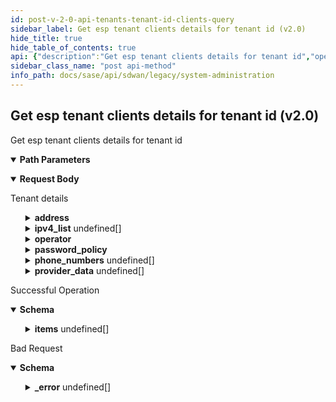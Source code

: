 ```yaml
---
id: post-v-2-0-api-tenants-tenant-id-clients-query
sidebar_label: Get esp tenant clients details for tenant id (v2.0)
hide_title: true
hide_table_of_contents: true
api: {"description":"Get esp tenant clients details for tenant id","operationId":"post-v2.0-api-tenants-tenant_id-clients-query","parameters":[{"description":"Tenant Id","in":"path","name":"tenant_id","required":true,"schema":{"description":"Tenant Id","type":"string"}}],"requestBody":{"content":{"application/json":{"schema":{"properties":{"address":{"properties":{"city":{"description":"City: Length(max = 100, , min = 0) ","type":"string"},"country":{"description":"Country: Length(max = 100, , min = 0) ","type":"string"},"post_code":{"description":"Post Code: Length(max = 100, , min = 0) ","type":"string"},"state":{"description":"State: Length(max = 100, , min = 0) ","type":"string"},"street":{"description":"Street: Length(max = 100, , min = 0) ","type":"string"},"street2":{"description":"Street2: Length(max = 100, , min = 0) ","type":"string"}},"description":"Address: Valid "},"canonical_name":{"description":"Canonical Name: Pattern(error = TENANT_INVALID_CANONICAL_NAME: Please provide a valid canonical name with a length less than 128 characters, e.g., mydomain.com, regexp = [0-9a-zA-Z\\\\.\\\\-_]{1,128}) ","type":"string"},"clients":{"description":"Clients: Valid ","items":{"description":"Clients","type":"string"},"type":"array"},"description":{"description":"Description: Length(max = 1024, error = TENANT_INVALID_DESCRIPTION: Please provide a description with a length less than 1024 characters, min = 0) ","type":"string"},"disabled":{"description":"Disabled","type":"string"},"disabled_reason":{"description":"Disabled Reason: Size(max = 5000, DISABLED_REASON_INVALID_0001, min = 0) ","type":"string"},"id":{"description":"Id","type":"string"},"inactive":{"description":"Inactive","type":"string"},"inactive_reason":{"description":"Inactive Reason: Size(max = 5000, INACTIVE_REASON_INVALID_0001, min = 0) ","type":"string"},"ipv4_list":{"description":"Ipv4 List: Valid ","items":{"properties":{"ipv4":{"description":"Ipv4: IPv4(INVALID_IPV4_0001, regexp = [/0-9.]*) ","type":"string"}}},"type":"array"},"is_esp":{"description":"Is Esp","type":"boolean"},"is_support":{"description":"Is Support","type":"boolean"},"name":{"description":"Name: Length(max = 512, error = TENANT_INVALID_NAME: Please provide a valid name with a length less than 512 characters, min = 0) ","type":"string"},"operator":{"description":"Operator","properties":{"addresses":{"description":"Addresses: Size(max = 20, error = OPERATOR_INVALID_ADDRESS_LIST_SIZE: Provide a valid address list. A maximum of twenty addresses can be specified, min = 0) Valid ","items":{"properties":{"city":{"description":"City: Length(max = 100, , min = 0) ","type":"string"},"country":{"description":"Country: Length(max = 100, , min = 0) ","type":"string"},"post_code":{"description":"Post Code: Length(max = 100, , min = 0) ","type":"string"},"state":{"description":"State: Length(max = 100, , min = 0) ","type":"string"},"street":{"description":"Street: Length(max = 100, , min = 0) ","type":"string"},"street2":{"description":"Street2: Length(max = 100, , min = 0) ","type":"string"}}},"type":"array"},"custom_roles":{"description":"Custom Roles: Size(max = 100, error = OPERATOR_INVALID_CUSTOM_ROLES_LIST_SIZE: Custom roles set is limited to {} length, min = 0) ","items":{"properties":{"custom_permissions":{"description":"Custom Permissions","items":{"properties":{"allowed_after_ms":{"description":"Allowed After Ms","format":"int64","type":"integer"},"allowed_before_ms":{"description":"Allowed Before Ms","format":"int64","type":"integer"},"disabled":{"description":"Disabled","type":"boolean"},"disabled_reason":{"description":"Disabled Reason: Size(max = 5000, DISABLED_REASON_INVALID_0001, min = 0) ","type":"string"},"disallow_permission":{"description":"Disallow Permission","type":"boolean"},"id":{"type":"string"},"inactive":{"description":"Inactive","type":"boolean"},"inactive_reason":{"description":"Inactive Reason: Size(max = 5000, INACTIVE_REASON_INVALID_0001, min = 0) ","type":"string"},"region":{"description":"Region","type":"string"},"tenant_id":{"description":"Tenant Id: NotNull Digits(fraction = 0, integer = 20, TENANT_ID_INVALID_0001) ","type":"string"},"value":{"description":"Value: Pattern(error = INVALID_PERMISSION_VALUE: Permission value contains invalid characters. Check data {}, regexp = ^[/0-9a-zA-+_\\\\[\\\\]-]{1,500}$) NotEmpty ","type":"string"}},"required":["value","tenant_id"]},"type":"array"},"disabled":{"description":"Disabled","type":"boolean"},"disallow_permissions":{"description":"Disallow Permissions","items":{"properties":{"value":{"description":"Value: Size(max = 500, PERMISSION_INVALID_0001, min = 0) ","type":"string"}}},"type":"array"},"id":{"description":"Id","type":"string"},"inactive":{"description":"Inactive","type":"boolean"},"name":{"description":"Name: Pattern(AUTH_ROLE_INVALID, regexp = (guest|system|element|support_iam_admin|support_admin|support_viewonly|support_mfg|support_super|support_root|devops|secops|tenant_iam_admin|tenant_network_admin|tenant_security_admin|tenant_viewonly|tenant_super|tenant_root|esp_iam_admin|esp_machine_admin|esp_admin|esp_user|esp_super|esp_root)) NotBlank ","type":"string"},"permissions":{"description":"Permissions","items":{"properties":{"value":{"description":"Value: Size(max = 500, PERMISSION_INVALID_0001, min = 0) ","type":"string"}}},"type":"array"},"roles":{"description":"Roles","items":{"properties":{"name":{"description":"Name: Pattern(AUTH_ROLE_INVALID, regexp = (guest|system|element|support_iam_admin|support_admin|support_viewonly|support_mfg|support_super|support_root|devops|secops|tenant_iam_admin|tenant_network_admin|tenant_security_admin|tenant_viewonly|tenant_super|tenant_root|esp_iam_admin|esp_machine_admin|esp_admin|esp_user|esp_super|esp_root)) NotBlank ","type":"string"}},"required":["name"]},"type":"array"}},"required":["name"]},"type":"array"},"disable_idp_login":{"description":"Disable Idp Login","type":"boolean"},"disabled":{"description":"Disabled","type":"boolean"},"disabled_reason":{"description":"Disabled Reason: Size(max = 5000, DISABLED_REASON_INVALID_0001, min = 0) ","type":"string"},"email":{"description":"Email: Email(error = OPERATOR_EMAIL_INVALID: Invalid email {validatedValue}. Please use a valid email address, regexp = .*) Size(max = 1000, error = OPERATOR_EMAIL_INVALID: Invalid email {validatedValue}. Please use a valid email address, min = 1) NotEmpty ","type":"string"},"email_validated":{"description":"Email Validated","type":"boolean"},"enable_session_ip_lock":{"description":"Enable Session Ip Lock","type":"boolean"},"first_name":{"description":"First Name: Size(max = 100, error = OPERATOR_FNAME_INVALID: Invalid first name {validatedValue}. Please use a first name which is 100 characters or less in length, min = 0) NotEmpty ","type":"string"},"from_esp":{"description":"From Esp","type":"boolean"},"from_esp_name":{"description":"From Esp Name: Length(max = 512, error = TENANT_INVALID_NAME: Please provide a valid name with a length less than 512 characters, min = 0) ","type":"string"},"from_esp_tenant_id":{"description":"From Esp Tenant Id: Pattern(error = TENANT_INVALID_ID: Provide a valid tenant id, regexp = ^[a-z0-9]{1,50}$) ","type":"string"},"id":{"type":"string"},"inactive":{"description":"Inactive","type":"boolean"},"inactive_reason":{"description":"Inactive Reason: Size(max = 5000, INACTIVE_REASON_INVALID_0001, min = 0) ","type":"string"},"ipv4_list":{"description":"Ipv4 List: Size(max = 100, error = OPERATOR_IPV4_INVALID: Invalid ipv4 list, min = 0) Valid ","items":{"properties":{"ipv4":{"description":"Ipv4: IPv4(INVALID_IPV4_0001, regexp = [/0-9.]*) ","type":"string"}}},"type":"array"},"is_locked":{"description":"Is Locked","type":"boolean"},"is_system_owned":{"description":"Is System Owned","type":"boolean"},"last_login":{"format":"date","type":"string"},"last_name":{"description":"Last Name: Size(max = 100, error = OPERATOR_LNAME_INVALID: Invalid last name {validatedValue}. Please use a last name which is 100 characters or less in length, min = 0) ","type":"string"},"linked_accounts":{"description":"Linked Accounts: Size(max = 20, error = OPERATOR_INVALID_LINKED_ACCOUNTS_SIZE: Invalid linked account information. Maximum of 20 and at least 1 linked account(s) should be specified, min = 1) NotEmpty ","items":{"properties":{"disabled":{"description":"Disabled","type":"boolean"},"disabled_reason":{"description":"Disabled Reason","type":"string"},"failed_login_attempts":{"description":"Failed Login Attempts","format":"int32","type":"integer"},"id":{"description":"Id","type":"string"},"inactive":{"description":"Inactive","type":"boolean"},"inactive_reason":{"description":"Inactive Reason","type":"string"},"provider_key":{"description":"Provider Key: Pattern(error = LINKED_ACCOUNT_PROVIDER_KEY: Linked account provider key is invalid, regexp = (password)) ","type":"string"},"provider_value":{"description":"Provider Value","type":"string"},"provider_value_updated_on":{"description":"Provider Value Updated On","format":"int64","type":"integer"},"region":{"description":"Region","type":"string"},"tenant_id":{"description":"Tenant Id","type":"string"}}},"type":"array"},"name":{"description":"Name: JsonIgnore(value = true) ","type":"string"},"phone_numbers":{"description":"Phone Numbers: Size(max = 20, error = OPERATOR_INVALID_PHONE_LIST_SIZE: Invalid phone list size. Maximum of twenty phones can be specified, min = 0) Valid ","items":{"properties":{"country_code":{"description":"Country Code","format":"int32","type":"integer"},"local_extension":{"description":"Local Extension","format":"int32","type":"integer"},"number":{"description":"Number","format":"int64","type":"integer"},"types":{"description":"Types","items":{"properties":{"value":{"description":"Value","type":"string"}}},"type":"array"}}},"type":"array"},"region":{"description":"Region","type":"string"},"roles":{"description":"Roles: Valid Size(max = 7, error = OPERATOR_INVALID_ROLE_LIST_SIZE: Role list size is invalid. Maximum of seven and at least one role must be specified, min = 0) ","items":{"properties":{"name":{"description":"Name: Pattern(AUTH_ROLE_INVALID, regexp = (guest|system|element|support_iam_admin|support_admin|support_viewonly|support_mfg|support_super|support_root|devops|secops|tenant_iam_admin|tenant_network_admin|tenant_security_admin|tenant_viewonly|tenant_super|tenant_root|esp_iam_admin|esp_machine_admin|esp_admin|esp_user|esp_super|esp_root)) NotBlank ","type":"string"}},"required":["name"]},"type":"array"},"secondary_emails":{"description":"Secondary Emails: Size(max = 20, error = OPERATOR_EMAIL_LIST_INVALID: Invalid email list size {validatedValue}. Please use a valid email list, min = 0) Valid ","items":{"properties":{"email":{"description":"Email: Email(EMAIL_INVALID_0001, regexp = .*) Size(max = 1000, EMAIL_INVALID_0002, min = 1) ","type":"string"}}},"type":"array"},"settings":{"description":"Settings: Size(max = 100000, error = OPERATOR_INVALID_SETTINGS_SIZE: Invalid data size for settings. Maximum of 100KB data size is allowed, min = 0) ","type":"string"},"tenant_id":{"description":"Tenant Id: NotNull Digits(fraction = 0, integer = 20, TENANT_ID_INVALID_0001) ","type":"string"}},"required":["linked_accounts","first_name","email","tenant_id"]},"password_policy":{"description":"Password Policy: Valid ","properties":{"enable_failed_login_attempts":{"description":"Enable Failed Login Attempts","type":"boolean"},"enable_failed_login_time_delay":{"description":"Enable Failed Login Time Delay","type":"boolean"},"enable_maximum_password_length":{"description":"Enable Maximum Password Length","type":"boolean"},"enable_minimum_password_length":{"description":"Enable Minimum Password Length","type":"boolean"},"enable_password_aging":{"description":"Enable Password Aging","type":"boolean"},"enable_password_identity_difference":{"description":"Enable Password Identity Difference","type":"boolean"},"enable_password_no_reuse_count":{"description":"Enable Password No Reuse Count","type":"boolean"},"enable_session_ip_lock":{"description":"Enable Session Ip Lock","type":"boolean"},"enable_two_lower_case_letters":{"description":"Enable Two Lower Case Letters","type":"boolean"},"enable_two_numbers":{"description":"Enable Two Numbers","type":"boolean"},"enable_two_special_characters":{"description":"Enable Two Special Characters","type":"boolean"},"enable_two_upper_case_letters":{"description":"Enable Two Upper Case Letters","type":"boolean"},"failed_login_attempts":{"type":"integer"},"maximum_password_length":{"type":"integer"},"minimum_password_length":{"type":"integer"},"password_aging_days":{"type":"integer"},"password_aging_notification":{"type":"integer"},"password_no_reuse_count":{"type":"integer"},"special_characters":{"description":"Special Characters: JsonIgnore(value = true) ","type":"string"},"special_characters_regex":{"description":"Special Characters Regex: JsonIgnore(value = true) ","type":"string"}}},"phone_numbers":{"description":"Phone Numbers: Valid ","items":{"properties":{"country_code":{"description":"Country Code","format":"int32","type":"integer"},"local_extension":{"description":"Local Extension","format":"int32","type":"integer"},"number":{"description":"Number","format":"int64","type":"integer"},"types":{"description":"Types","items":{"properties":{"value":{"description":"Value","type":"string"}}},"type":"array"}}},"type":"array"},"provider_data":{"description":"Provider Data: Valid ","items":{"properties":{"certificate":{"description":"Certificate","properties":{"certificate":{"description":"Certificate","type":"string"},"certificate_expiry_utc":{"description":"Certificate Expiry Utc","format":"int64","type":"integer"},"certificate_type":{"description":"Certificate Type","type":"string"},"disabled":{"description":"Disabled","type":"boolean"},"disabled_reason":{"description":"Disabled Reason: Size(max = 5000, DISABLED_REASON_INVALID_0001, min = 0) ","type":"string"},"id":{"type":"string"},"inactive":{"description":"Inactive","type":"boolean"},"inactive_reason":{"description":"Inactive Reason: Size(max = 5000, INACTIVE_REASON_INVALID_0001, min = 0) ","type":"string"},"issued_by":{"description":"Issued By","properties":{"common_name":{"description":"Common Name: Length(max = 100, , min = 0) ","type":"string"},"country":{"description":"Country: Length(max = 100, , min = 0) ","type":"string"},"location":{"description":"Location: Length(max = 100, , min = 0) ","type":"string"},"organization":{"description":"Organization: Length(max = 100, , min = 0) ","type":"string"},"organization_unit":{"description":"Organization Unit: Length(max = 100, , min = 0) ","type":"string"},"state":{"description":"State: Length(max = 100, , min = 0) ","type":"string"}}},"issued_to":{"description":"Issued To","properties":{"common_name":{"description":"Common Name: Length(max = 100, , min = 0) ","type":"string"},"country":{"description":"Country: Length(max = 100, , min = 0) ","type":"string"},"location":{"description":"Location: Length(max = 100, , min = 0) ","type":"string"},"organization":{"description":"Organization: Length(max = 100, , min = 0) ","type":"string"},"organization_unit":{"description":"Organization Unit: Length(max = 100, , min = 0) ","type":"string"},"state":{"description":"State: Length(max = 100, , min = 0) ","type":"string"}}},"parent_id":{"description":"Parent Id","properties":"circular()","required":["tenant_id"]},"region":{"description":"Region","type":"string"},"serial_number":{"description":"Serial Number","type":"string"},"tenant_id":{"description":"Tenant Id: NotNull Digits(fraction = 0, integer = 20, TENANT_ID_INVALID_0001) ","type":"string"},"version":{"description":"Version","type":"string"}},"required":["tenant_id"]},"password_hash":{"description":"Password Hash","type":"string"},"provider":{"description":"Provider","properties":{"canonical_name":{"description":"Canonical Name","type":"string"},"description":{"description":"Description","type":"string"},"disabled":{"description":"Disabled","type":"boolean"},"disabled_reason":{"description":"Disabled Reason: Size(max = 5000, DISABLED_REASON_INVALID_0001, min = 0) ","type":"string"},"id":{"type":"string"},"inactive":{"description":"Inactive","type":"boolean"},"inactive_reason":{"description":"Inactive Reason: Size(max = 5000, INACTIVE_REASON_INVALID_0001, min = 0) ","type":"string"},"map_external_group":{"type":"object"},"name":{"description":"Name","type":"string"},"protocol":{"description":"Protocol","properties":{}},"region":{"description":"Region","type":"string"},"template":{"description":"Template","type":"string"},"tenant_id":{"description":"Tenant Id: NotNull Digits(fraction = 0, integer = 20, TENANT_ID_INVALID_0001) ","type":"string"}},"required":["tenant_id"]},"salt":{"description":"Salt","type":"string"},"security":{"description":"Security","type":"string"}}},"type":"array"},"region":{"description":"Region","type":"string"},"tenant_id":{"description":"Tenant Id: NotNull Digits(fraction = 0, integer = 20, TENANT_ID_INVALID_0001) ","type":"string"}},"required":["tenant_id"]}}},"description":"Tenant details"},"responses":{"200":{"content":{"application/json":{"schema":{"allOf":[{"properties":{"count":{"format":"int32","type":"integer"},"deleted_count":{"format":"int64","type":"integer"},"deleted_ids":{"items":{"type":"string"},"type":"array"},"id":{"type":"string"},"next_query":{"type":"object"},"tenant_id":{"type":"string"},"total_count":{"format":"int64","type":"integer"}},"type":"object"},{"properties":{"items":{"items":{"properties":{"canonical_name":{"description":"Canonical Name","type":"string"},"clients":{"description":"Clients","items":{"description":"Clients","type":"string"},"type":"array"},"id":{"description":"Id","type":"string"},"is_esp":{"description":"Is Esp","type":"boolean"},"name":{"description":"Name","type":"string"},"tenant_id":{"description":"Tenant Id: NotNull Digits(fraction = 0, integer = 20, TENANT_ID_INVALID_0001) ","type":"string"}},"required":["tenant_id"]},"type":"array"}},"type":"object"}]}}},"description":"Successful Operation"},"400":{"content":{"application/json":{"example":{"value":{"_error":[{"code":"BAD_REQUEST"}]}},"schema":{"properties":{"_error":{"items":{"properties":{"code":{"type":"string"},"message":{"type":"string"}}},"type":"array"}}}}},"description":"Bad Request"}},"tags":["System Administration"],"method":"post","path":"/v2.0/api/tenants/{tenant_id}/clients/query","jsonRequestBodyExample":{"address":{"city":"string","country":"string","post_code":"string","state":"string","street":"string","street2":"string"},"canonical_name":"string","clients":["string"],"description":"string","disabled":"string","disabled_reason":"string","id":"string","inactive":"string","inactive_reason":"string","ipv4_list":[{"ipv4":"string"}],"is_esp":true,"is_support":true,"name":"string","operator":{"addresses":[{"city":"string","country":"string","post_code":"string","state":"string","street":"string","street2":"string"}],"custom_roles":[{"custom_permissions":[{"allowed_after_ms":0,"allowed_before_ms":0,"disabled":true,"disabled_reason":"string","disallow_permission":true,"id":"string","inactive":true,"inactive_reason":"string","region":"string","tenant_id":"string","value":"string"}],"disabled":true,"disallow_permissions":[{"value":"string"}],"id":"string","inactive":true,"name":"string","permissions":[{"value":"string"}],"roles":[{"name":"string"}]}],"disable_idp_login":true,"disabled":true,"disabled_reason":"string","email":"string","email_validated":true,"enable_session_ip_lock":true,"first_name":"string","from_esp":true,"from_esp_name":"string","from_esp_tenant_id":"string","id":"string","inactive":true,"inactive_reason":"string","ipv4_list":[{"ipv4":"string"}],"is_locked":true,"is_system_owned":true,"last_login":"2022-08-15","last_name":"string","linked_accounts":[{"disabled":true,"disabled_reason":"string","failed_login_attempts":0,"id":"string","inactive":true,"inactive_reason":"string","provider_key":"string","provider_value":"string","provider_value_updated_on":0,"region":"string","tenant_id":"string"}],"name":"string","phone_numbers":[{"country_code":0,"local_extension":0,"number":0,"types":[{"value":"string"}]}],"region":"string","roles":[{"name":"string"}],"secondary_emails":[{"email":"string"}],"settings":"string","tenant_id":"string"},"password_policy":{"enable_failed_login_attempts":true,"enable_failed_login_time_delay":true,"enable_maximum_password_length":true,"enable_minimum_password_length":true,"enable_password_aging":true,"enable_password_identity_difference":true,"enable_password_no_reuse_count":true,"enable_session_ip_lock":true,"enable_two_lower_case_letters":true,"enable_two_numbers":true,"enable_two_special_characters":true,"enable_two_upper_case_letters":true,"failed_login_attempts":0,"maximum_password_length":0,"minimum_password_length":0,"password_aging_days":0,"password_aging_notification":0,"password_no_reuse_count":0,"special_characters":"string","special_characters_regex":"string"},"phone_numbers":[{"country_code":0,"local_extension":0,"number":0,"types":[{"value":"string"}]}],"provider_data":[{"certificate":{"certificate":"string","certificate_expiry_utc":0,"certificate_type":"string","disabled":true,"disabled_reason":"string","id":"string","inactive":true,"inactive_reason":"string","issued_by":{"common_name":"string","country":"string","location":"string","organization":"string","organization_unit":"string","state":"string"},"issued_to":{"common_name":"string","country":"string","location":"string","organization":"string","organization_unit":"string","state":"string"},"parent_id":{},"region":"string","serial_number":"string","tenant_id":"string","version":"string"},"password_hash":"string","provider":{"canonical_name":"string","description":"string","disabled":true,"disabled_reason":"string","id":"string","inactive":true,"inactive_reason":"string","map_external_group":{},"name":"string","protocol":{},"region":"string","template":"string","tenant_id":"string"},"salt":"string","security":"string"}],"region":"string","tenant_id":"string"},"info":{"contact":{},"description":"List of APIs used to manage the operators, IDPs, users, base roles, base permissions,  password change, sign up, and client roles, base roles.","title":"System Administration","version":"Latest"},"postman":{"name":"Get esp tenant clients details for tenant id (v2.0)","description":{"content":"Get esp tenant clients details for tenant id","type":"text/plain"},"url":{"path":["v2.0","api","tenants",":tenant_id","clients","query"],"host":["{{baseUrl}}"],"query":[],"variable":[{"disabled":false,"description":{"content":"(Required) Tenant Id","type":"text/plain"},"type":"any","value":"","key":"tenant_id"}]},"header":[{"key":"Content-Type","value":"application/json"},{"key":"Accept","value":"application/json"}],"method":"POST","body":{"mode":"raw","raw":"\"\"","options":{"raw":{"language":"json"}}}}}
sidebar_class_name: "post api-method"
info_path: docs/sase/api/sdwan/legacy/system-administration
---
```



## Get esp tenant clients details for tenant id (v2.0)



Get esp tenant clients details for tenant id

<details style={{"marginBottom":"1rem"}} data-collapsed={false} open={true}><summary style={{}}><strong>Path Parameters</strong></summary><div><ul><ParamsItem className={"paramsItem"} param={{"description":"Tenant Id","in":"path","name":"tenant_id","required":true,"schema":{"description":"Tenant Id","type":"string"}}}></ParamsItem></ul></div></details><MimeTabs><TabItem label={"application/json"} value={"application/json-schema"}><details style={{}} data-collapsed={false} open={true}><summary style={{"textAlign":"left"}}><strong>Request Body</strong></summary><div style={{"textAlign":"left","marginLeft":"1rem"}}><div style={{"marginTop":"1rem","marginBottom":"1rem"}}>

Tenant details

</div></div><ul style={{"marginLeft":"1rem"}}><SchemaItem collapsible={true} className={"schemaItem"}><details style={{}}><summary style={{}}><strong>address</strong><span style={{"opacity":"0.6"}}> </span></summary><div style={{"marginLeft":"1rem"}}><div style={{"marginTop":".5rem","marginBottom":".5rem"}}>

Address: Valid 

</div><SchemaItem collapsible={false} name={"city"} required={false} schemaDescription={"City: Length(max = 100, , min = 0) "} schemaName={"string"} qualifierMessage={undefined} defaultValue={undefined}></SchemaItem><SchemaItem collapsible={false} name={"country"} required={false} schemaDescription={"Country: Length(max = 100, , min = 0) "} schemaName={"string"} qualifierMessage={undefined} defaultValue={undefined}></SchemaItem><SchemaItem collapsible={false} name={"post_code"} required={false} schemaDescription={"Post Code: Length(max = 100, , min = 0) "} schemaName={"string"} qualifierMessage={undefined} defaultValue={undefined}></SchemaItem><SchemaItem collapsible={false} name={"state"} required={false} schemaDescription={"State: Length(max = 100, , min = 0) "} schemaName={"string"} qualifierMessage={undefined} defaultValue={undefined}></SchemaItem><SchemaItem collapsible={false} name={"street"} required={false} schemaDescription={"Street: Length(max = 100, , min = 0) "} schemaName={"string"} qualifierMessage={undefined} defaultValue={undefined}></SchemaItem><SchemaItem collapsible={false} name={"street2"} required={false} schemaDescription={"Street2: Length(max = 100, , min = 0) "} schemaName={"string"} qualifierMessage={undefined} defaultValue={undefined}></SchemaItem></div></details></SchemaItem><SchemaItem collapsible={false} name={"canonical_name"} required={false} schemaDescription={"Canonical Name: Pattern(error = TENANT_INVALID_CANONICAL_NAME: Please provide a valid canonical name with a length less than 128 characters, e.g., mydomain.com, regexp = [0-9a-zA-Z\\\\.\\\\-_]{1,128}) "} schemaName={"string"} qualifierMessage={undefined} defaultValue={undefined}></SchemaItem><SchemaItem collapsible={false} name={"clients"} required={false} schemaDescription={"Clients: Valid "} schemaName={"string[]"} qualifierMessage={undefined} defaultValue={undefined}></SchemaItem><SchemaItem collapsible={false} name={"description"} required={false} schemaDescription={"Description: Length(max = 1024, error = TENANT_INVALID_DESCRIPTION: Please provide a description with a length less than 1024 characters, min = 0) "} schemaName={"string"} qualifierMessage={undefined} defaultValue={undefined}></SchemaItem><SchemaItem collapsible={false} name={"disabled"} required={false} schemaDescription={"Disabled"} schemaName={"string"} qualifierMessage={undefined} defaultValue={undefined}></SchemaItem><SchemaItem collapsible={false} name={"disabled_reason"} required={false} schemaDescription={"Disabled Reason: Size(max = 5000, DISABLED_REASON_INVALID_0001, min = 0) "} schemaName={"string"} qualifierMessage={undefined} defaultValue={undefined}></SchemaItem><SchemaItem collapsible={false} name={"id"} required={false} schemaDescription={"Id"} schemaName={"string"} qualifierMessage={undefined} defaultValue={undefined}></SchemaItem><SchemaItem collapsible={false} name={"inactive"} required={false} schemaDescription={"Inactive"} schemaName={"string"} qualifierMessage={undefined} defaultValue={undefined}></SchemaItem><SchemaItem collapsible={false} name={"inactive_reason"} required={false} schemaDescription={"Inactive Reason: Size(max = 5000, INACTIVE_REASON_INVALID_0001, min = 0) "} schemaName={"string"} qualifierMessage={undefined} defaultValue={undefined}></SchemaItem><SchemaItem collapsible={true} className={"schemaItem"}><details style={{}}><summary style={{}}><strong>ipv4_list</strong><span style={{"opacity":"0.6"}}> undefined[]</span></summary><div style={{"marginLeft":"1rem"}}><div style={{"marginTop":".5rem","marginBottom":".5rem"}}>

Ipv4 List: Valid 

</div><SchemaItem collapsible={false} name={"ipv4"} required={false} schemaDescription={"Ipv4: IPv4(INVALID_IPV4_0001, regexp = [/0-9.]*) "} schemaName={"string"} qualifierMessage={undefined} defaultValue={undefined}></SchemaItem></div></details></SchemaItem><SchemaItem collapsible={false} name={"is_esp"} required={false} schemaDescription={"Is Esp"} schemaName={"boolean"} qualifierMessage={undefined} defaultValue={undefined}></SchemaItem><SchemaItem collapsible={false} name={"is_support"} required={false} schemaDescription={"Is Support"} schemaName={"boolean"} qualifierMessage={undefined} defaultValue={undefined}></SchemaItem><SchemaItem collapsible={false} name={"name"} required={false} schemaDescription={"Name: Length(max = 512, error = TENANT_INVALID_NAME: Please provide a valid name with a length less than 512 characters, min = 0) "} schemaName={"string"} qualifierMessage={undefined} defaultValue={undefined}></SchemaItem><SchemaItem collapsible={true} className={"schemaItem"}><details style={{}}><summary style={{}}><strong>operator</strong><span style={{"opacity":"0.6"}}> </span></summary><div style={{"marginLeft":"1rem"}}><div style={{"marginTop":".5rem","marginBottom":".5rem"}}>

Operator

</div><SchemaItem collapsible={true} className={"schemaItem"}><details style={{}}><summary style={{}}><strong>addresses</strong><span style={{"opacity":"0.6"}}> undefined[]</span></summary><div style={{"marginLeft":"1rem"}}><div style={{"marginTop":".5rem","marginBottom":".5rem"}}>

Addresses: Size(max = 20, error = OPERATOR_INVALID_ADDRESS_LIST_SIZE: Provide a valid address list. A maximum of twenty addresses can be specified, min = 0) Valid 

</div><SchemaItem collapsible={false} name={"city"} required={false} schemaDescription={"City: Length(max = 100, , min = 0) "} schemaName={"string"} qualifierMessage={undefined} defaultValue={undefined}></SchemaItem><SchemaItem collapsible={false} name={"country"} required={false} schemaDescription={"Country: Length(max = 100, , min = 0) "} schemaName={"string"} qualifierMessage={undefined} defaultValue={undefined}></SchemaItem><SchemaItem collapsible={false} name={"post_code"} required={false} schemaDescription={"Post Code: Length(max = 100, , min = 0) "} schemaName={"string"} qualifierMessage={undefined} defaultValue={undefined}></SchemaItem><SchemaItem collapsible={false} name={"state"} required={false} schemaDescription={"State: Length(max = 100, , min = 0) "} schemaName={"string"} qualifierMessage={undefined} defaultValue={undefined}></SchemaItem><SchemaItem collapsible={false} name={"street"} required={false} schemaDescription={"Street: Length(max = 100, , min = 0) "} schemaName={"string"} qualifierMessage={undefined} defaultValue={undefined}></SchemaItem><SchemaItem collapsible={false} name={"street2"} required={false} schemaDescription={"Street2: Length(max = 100, , min = 0) "} schemaName={"string"} qualifierMessage={undefined} defaultValue={undefined}></SchemaItem></div></details></SchemaItem><SchemaItem collapsible={true} className={"schemaItem"}><details style={{}}><summary style={{}}><strong>custom_roles</strong><span style={{"opacity":"0.6"}}> undefined[]</span></summary><div style={{"marginLeft":"1rem"}}><div style={{"marginTop":".5rem","marginBottom":".5rem"}}>

Custom Roles: Size(max = 100, error = OPERATOR_INVALID_CUSTOM_ROLES_LIST_SIZE: Custom roles set is limited to {} length, min = 0) 

</div><SchemaItem collapsible={true} className={"schemaItem"}><details style={{}}><summary style={{}}><strong>custom_permissions</strong><span style={{"opacity":"0.6"}}> undefined[]</span></summary><div style={{"marginLeft":"1rem"}}><div style={{"marginTop":".5rem","marginBottom":".5rem"}}>

Custom Permissions

</div><SchemaItem collapsible={false} name={"allowed_after_ms"} required={false} schemaDescription={"Allowed After Ms"} schemaName={"int64"} qualifierMessage={undefined} defaultValue={undefined}></SchemaItem><SchemaItem collapsible={false} name={"allowed_before_ms"} required={false} schemaDescription={"Allowed Before Ms"} schemaName={"int64"} qualifierMessage={undefined} defaultValue={undefined}></SchemaItem><SchemaItem collapsible={false} name={"disabled"} required={false} schemaDescription={"Disabled"} schemaName={"boolean"} qualifierMessage={undefined} defaultValue={undefined}></SchemaItem><SchemaItem collapsible={false} name={"disabled_reason"} required={false} schemaDescription={"Disabled Reason: Size(max = 5000, DISABLED_REASON_INVALID_0001, min = 0) "} schemaName={"string"} qualifierMessage={undefined} defaultValue={undefined}></SchemaItem><SchemaItem collapsible={false} name={"disallow_permission"} required={false} schemaDescription={"Disallow Permission"} schemaName={"boolean"} qualifierMessage={undefined} defaultValue={undefined}></SchemaItem><SchemaItem collapsible={false} name={"id"} required={false} schemaDescription={undefined} schemaName={"string"} qualifierMessage={undefined} defaultValue={undefined}></SchemaItem><SchemaItem collapsible={false} name={"inactive"} required={false} schemaDescription={"Inactive"} schemaName={"boolean"} qualifierMessage={undefined} defaultValue={undefined}></SchemaItem><SchemaItem collapsible={false} name={"inactive_reason"} required={false} schemaDescription={"Inactive Reason: Size(max = 5000, INACTIVE_REASON_INVALID_0001, min = 0) "} schemaName={"string"} qualifierMessage={undefined} defaultValue={undefined}></SchemaItem><SchemaItem collapsible={false} name={"region"} required={false} schemaDescription={"Region"} schemaName={"string"} qualifierMessage={undefined} defaultValue={undefined}></SchemaItem><SchemaItem collapsible={false} name={"tenant_id"} required={true} schemaDescription={"Tenant Id: NotNull Digits(fraction = 0, integer = 20, TENANT_ID_INVALID_0001) "} schemaName={"string"} qualifierMessage={undefined} defaultValue={undefined}></SchemaItem><SchemaItem collapsible={false} name={"value"} required={true} schemaDescription={"Value: Pattern(error = INVALID_PERMISSION_VALUE: Permission value contains invalid characters. Check data {}, regexp = ^[/0-9a-zA-+_\\\\[\\\\]-]{1,500}$) NotEmpty "} schemaName={"string"} qualifierMessage={undefined} defaultValue={undefined}></SchemaItem></div></details></SchemaItem><SchemaItem collapsible={false} name={"disabled"} required={false} schemaDescription={"Disabled"} schemaName={"boolean"} qualifierMessage={undefined} defaultValue={undefined}></SchemaItem><SchemaItem collapsible={true} className={"schemaItem"}><details style={{}}><summary style={{}}><strong>disallow_permissions</strong><span style={{"opacity":"0.6"}}> undefined[]</span></summary><div style={{"marginLeft":"1rem"}}><div style={{"marginTop":".5rem","marginBottom":".5rem"}}>

Disallow Permissions

</div><SchemaItem collapsible={false} name={"value"} required={false} schemaDescription={"Value: Size(max = 500, PERMISSION_INVALID_0001, min = 0) "} schemaName={"string"} qualifierMessage={undefined} defaultValue={undefined}></SchemaItem></div></details></SchemaItem><SchemaItem collapsible={false} name={"id"} required={false} schemaDescription={"Id"} schemaName={"string"} qualifierMessage={undefined} defaultValue={undefined}></SchemaItem><SchemaItem collapsible={false} name={"inactive"} required={false} schemaDescription={"Inactive"} schemaName={"boolean"} qualifierMessage={undefined} defaultValue={undefined}></SchemaItem><SchemaItem collapsible={false} name={"name"} required={true} schemaDescription={"Name: Pattern(AUTH_ROLE_INVALID, regexp = (guest|system|element|support_iam_admin|support_admin|support_viewonly|support_mfg|support_super|support_root|devops|secops|tenant_iam_admin|tenant_network_admin|tenant_security_admin|tenant_viewonly|tenant_super|tenant_root|esp_iam_admin|esp_machine_admin|esp_admin|esp_user|esp_super|esp_root)) NotBlank "} schemaName={"string"} qualifierMessage={undefined} defaultValue={undefined}></SchemaItem><SchemaItem collapsible={true} className={"schemaItem"}><details style={{}}><summary style={{}}><strong>permissions</strong><span style={{"opacity":"0.6"}}> undefined[]</span></summary><div style={{"marginLeft":"1rem"}}><div style={{"marginTop":".5rem","marginBottom":".5rem"}}>

Permissions

</div><SchemaItem collapsible={false} name={"value"} required={false} schemaDescription={"Value: Size(max = 500, PERMISSION_INVALID_0001, min = 0) "} schemaName={"string"} qualifierMessage={undefined} defaultValue={undefined}></SchemaItem></div></details></SchemaItem><SchemaItem collapsible={true} className={"schemaItem"}><details style={{}}><summary style={{}}><strong>roles</strong><span style={{"opacity":"0.6"}}> undefined[]</span></summary><div style={{"marginLeft":"1rem"}}><div style={{"marginTop":".5rem","marginBottom":".5rem"}}>

Roles

</div><SchemaItem collapsible={false} name={"name"} required={true} schemaDescription={"Name: Pattern(AUTH_ROLE_INVALID, regexp = (guest|system|element|support_iam_admin|support_admin|support_viewonly|support_mfg|support_super|support_root|devops|secops|tenant_iam_admin|tenant_network_admin|tenant_security_admin|tenant_viewonly|tenant_super|tenant_root|esp_iam_admin|esp_machine_admin|esp_admin|esp_user|esp_super|esp_root)) NotBlank "} schemaName={"string"} qualifierMessage={undefined} defaultValue={undefined}></SchemaItem></div></details></SchemaItem></div></details></SchemaItem><SchemaItem collapsible={false} name={"disable_idp_login"} required={false} schemaDescription={"Disable Idp Login"} schemaName={"boolean"} qualifierMessage={undefined} defaultValue={undefined}></SchemaItem><SchemaItem collapsible={false} name={"disabled"} required={false} schemaDescription={"Disabled"} schemaName={"boolean"} qualifierMessage={undefined} defaultValue={undefined}></SchemaItem><SchemaItem collapsible={false} name={"disabled_reason"} required={false} schemaDescription={"Disabled Reason: Size(max = 5000, DISABLED_REASON_INVALID_0001, min = 0) "} schemaName={"string"} qualifierMessage={undefined} defaultValue={undefined}></SchemaItem><SchemaItem collapsible={false} name={"email"} required={true} schemaDescription={"Email: Email(error = OPERATOR_EMAIL_INVALID: Invalid email {validatedValue}. Please use a valid email address, regexp = .*) Size(max = 1000, error = OPERATOR_EMAIL_INVALID: Invalid email {validatedValue}. Please use a valid email address, min = 1) NotEmpty "} schemaName={"string"} qualifierMessage={undefined} defaultValue={undefined}></SchemaItem><SchemaItem collapsible={false} name={"email_validated"} required={false} schemaDescription={"Email Validated"} schemaName={"boolean"} qualifierMessage={undefined} defaultValue={undefined}></SchemaItem><SchemaItem collapsible={false} name={"enable_session_ip_lock"} required={false} schemaDescription={"Enable Session Ip Lock"} schemaName={"boolean"} qualifierMessage={undefined} defaultValue={undefined}></SchemaItem><SchemaItem collapsible={false} name={"first_name"} required={true} schemaDescription={"First Name: Size(max = 100, error = OPERATOR_FNAME_INVALID: Invalid first name {validatedValue}. Please use a first name which is 100 characters or less in length, min = 0) NotEmpty "} schemaName={"string"} qualifierMessage={undefined} defaultValue={undefined}></SchemaItem><SchemaItem collapsible={false} name={"from_esp"} required={false} schemaDescription={"From Esp"} schemaName={"boolean"} qualifierMessage={undefined} defaultValue={undefined}></SchemaItem><SchemaItem collapsible={false} name={"from_esp_name"} required={false} schemaDescription={"From Esp Name: Length(max = 512, error = TENANT_INVALID_NAME: Please provide a valid name with a length less than 512 characters, min = 0) "} schemaName={"string"} qualifierMessage={undefined} defaultValue={undefined}></SchemaItem><SchemaItem collapsible={false} name={"from_esp_tenant_id"} required={false} schemaDescription={"From Esp Tenant Id: Pattern(error = TENANT_INVALID_ID: Provide a valid tenant id, regexp = ^[a-z0-9]{1,50}$) "} schemaName={"string"} qualifierMessage={undefined} defaultValue={undefined}></SchemaItem><SchemaItem collapsible={false} name={"id"} required={false} schemaDescription={undefined} schemaName={"string"} qualifierMessage={undefined} defaultValue={undefined}></SchemaItem><SchemaItem collapsible={false} name={"inactive"} required={false} schemaDescription={"Inactive"} schemaName={"boolean"} qualifierMessage={undefined} defaultValue={undefined}></SchemaItem><SchemaItem collapsible={false} name={"inactive_reason"} required={false} schemaDescription={"Inactive Reason: Size(max = 5000, INACTIVE_REASON_INVALID_0001, min = 0) "} schemaName={"string"} qualifierMessage={undefined} defaultValue={undefined}></SchemaItem><SchemaItem collapsible={true} className={"schemaItem"}><details style={{}}><summary style={{}}><strong>ipv4_list</strong><span style={{"opacity":"0.6"}}> undefined[]</span></summary><div style={{"marginLeft":"1rem"}}><div style={{"marginTop":".5rem","marginBottom":".5rem"}}>

Ipv4 List: Size(max = 100, error = OPERATOR_IPV4_INVALID: Invalid ipv4 list, min = 0) Valid 

</div><SchemaItem collapsible={false} name={"ipv4"} required={false} schemaDescription={"Ipv4: IPv4(INVALID_IPV4_0001, regexp = [/0-9.]*) "} schemaName={"string"} qualifierMessage={undefined} defaultValue={undefined}></SchemaItem></div></details></SchemaItem><SchemaItem collapsible={false} name={"is_locked"} required={false} schemaDescription={"Is Locked"} schemaName={"boolean"} qualifierMessage={undefined} defaultValue={undefined}></SchemaItem><SchemaItem collapsible={false} name={"is_system_owned"} required={false} schemaDescription={"Is System Owned"} schemaName={"boolean"} qualifierMessage={undefined} defaultValue={undefined}></SchemaItem><SchemaItem collapsible={false} name={"last_login"} required={false} schemaDescription={undefined} schemaName={"date"} qualifierMessage={undefined} defaultValue={undefined}></SchemaItem><SchemaItem collapsible={false} name={"last_name"} required={false} schemaDescription={"Last Name: Size(max = 100, error = OPERATOR_LNAME_INVALID: Invalid last name {validatedValue}. Please use a last name which is 100 characters or less in length, min = 0) "} schemaName={"string"} qualifierMessage={undefined} defaultValue={undefined}></SchemaItem><SchemaItem collapsible={true} className={"schemaItem"}><details style={{}}><summary style={{}}><strong>linked_accounts</strong><span style={{"opacity":"0.6"}}> undefined[]</span></summary><div style={{"marginLeft":"1rem"}}><div style={{"marginTop":".5rem","marginBottom":".5rem"}}>

Linked Accounts: Size(max = 20, error = OPERATOR_INVALID_LINKED_ACCOUNTS_SIZE: Invalid linked account information. Maximum of 20 and at least 1 linked account(s) should be specified, min = 1) NotEmpty 

</div><SchemaItem collapsible={false} name={"disabled"} required={false} schemaDescription={"Disabled"} schemaName={"boolean"} qualifierMessage={undefined} defaultValue={undefined}></SchemaItem><SchemaItem collapsible={false} name={"disabled_reason"} required={false} schemaDescription={"Disabled Reason"} schemaName={"string"} qualifierMessage={undefined} defaultValue={undefined}></SchemaItem><SchemaItem collapsible={false} name={"failed_login_attempts"} required={false} schemaDescription={"Failed Login Attempts"} schemaName={"int32"} qualifierMessage={undefined} defaultValue={undefined}></SchemaItem><SchemaItem collapsible={false} name={"id"} required={false} schemaDescription={"Id"} schemaName={"string"} qualifierMessage={undefined} defaultValue={undefined}></SchemaItem><SchemaItem collapsible={false} name={"inactive"} required={false} schemaDescription={"Inactive"} schemaName={"boolean"} qualifierMessage={undefined} defaultValue={undefined}></SchemaItem><SchemaItem collapsible={false} name={"inactive_reason"} required={false} schemaDescription={"Inactive Reason"} schemaName={"string"} qualifierMessage={undefined} defaultValue={undefined}></SchemaItem><SchemaItem collapsible={false} name={"provider_key"} required={false} schemaDescription={"Provider Key: Pattern(error = LINKED_ACCOUNT_PROVIDER_KEY: Linked account provider key is invalid, regexp = (password)) "} schemaName={"string"} qualifierMessage={undefined} defaultValue={undefined}></SchemaItem><SchemaItem collapsible={false} name={"provider_value"} required={false} schemaDescription={"Provider Value"} schemaName={"string"} qualifierMessage={undefined} defaultValue={undefined}></SchemaItem><SchemaItem collapsible={false} name={"provider_value_updated_on"} required={false} schemaDescription={"Provider Value Updated On"} schemaName={"int64"} qualifierMessage={undefined} defaultValue={undefined}></SchemaItem><SchemaItem collapsible={false} name={"region"} required={false} schemaDescription={"Region"} schemaName={"string"} qualifierMessage={undefined} defaultValue={undefined}></SchemaItem><SchemaItem collapsible={false} name={"tenant_id"} required={false} schemaDescription={"Tenant Id"} schemaName={"string"} qualifierMessage={undefined} defaultValue={undefined}></SchemaItem></div></details></SchemaItem><SchemaItem collapsible={false} name={"name"} required={false} schemaDescription={"Name: JsonIgnore(value = true) "} schemaName={"string"} qualifierMessage={undefined} defaultValue={undefined}></SchemaItem><SchemaItem collapsible={true} className={"schemaItem"}><details style={{}}><summary style={{}}><strong>phone_numbers</strong><span style={{"opacity":"0.6"}}> undefined[]</span></summary><div style={{"marginLeft":"1rem"}}><div style={{"marginTop":".5rem","marginBottom":".5rem"}}>

Phone Numbers: Size(max = 20, error = OPERATOR_INVALID_PHONE_LIST_SIZE: Invalid phone list size. Maximum of twenty phones can be specified, min = 0) Valid 

</div><SchemaItem collapsible={false} name={"country_code"} required={false} schemaDescription={"Country Code"} schemaName={"int32"} qualifierMessage={undefined} defaultValue={undefined}></SchemaItem><SchemaItem collapsible={false} name={"local_extension"} required={false} schemaDescription={"Local Extension"} schemaName={"int32"} qualifierMessage={undefined} defaultValue={undefined}></SchemaItem><SchemaItem collapsible={false} name={"number"} required={false} schemaDescription={"Number"} schemaName={"int64"} qualifierMessage={undefined} defaultValue={undefined}></SchemaItem><SchemaItem collapsible={true} className={"schemaItem"}><details style={{}}><summary style={{}}><strong>types</strong><span style={{"opacity":"0.6"}}> undefined[]</span></summary><div style={{"marginLeft":"1rem"}}><div style={{"marginTop":".5rem","marginBottom":".5rem"}}>

Types

</div><SchemaItem collapsible={false} name={"value"} required={false} schemaDescription={"Value"} schemaName={"string"} qualifierMessage={undefined} defaultValue={undefined}></SchemaItem></div></details></SchemaItem></div></details></SchemaItem><SchemaItem collapsible={false} name={"region"} required={false} schemaDescription={"Region"} schemaName={"string"} qualifierMessage={undefined} defaultValue={undefined}></SchemaItem><SchemaItem collapsible={true} className={"schemaItem"}><details style={{}}><summary style={{}}><strong>roles</strong><span style={{"opacity":"0.6"}}> undefined[]</span></summary><div style={{"marginLeft":"1rem"}}><div style={{"marginTop":".5rem","marginBottom":".5rem"}}>

Roles: Valid Size(max = 7, error = OPERATOR_INVALID_ROLE_LIST_SIZE: Role list size is invalid. Maximum of seven and at least one role must be specified, min = 0) 

</div><SchemaItem collapsible={false} name={"name"} required={true} schemaDescription={"Name: Pattern(AUTH_ROLE_INVALID, regexp = (guest|system|element|support_iam_admin|support_admin|support_viewonly|support_mfg|support_super|support_root|devops|secops|tenant_iam_admin|tenant_network_admin|tenant_security_admin|tenant_viewonly|tenant_super|tenant_root|esp_iam_admin|esp_machine_admin|esp_admin|esp_user|esp_super|esp_root)) NotBlank "} schemaName={"string"} qualifierMessage={undefined} defaultValue={undefined}></SchemaItem></div></details></SchemaItem><SchemaItem collapsible={true} className={"schemaItem"}><details style={{}}><summary style={{}}><strong>secondary_emails</strong><span style={{"opacity":"0.6"}}> undefined[]</span></summary><div style={{"marginLeft":"1rem"}}><div style={{"marginTop":".5rem","marginBottom":".5rem"}}>

Secondary Emails: Size(max = 20, error = OPERATOR_EMAIL_LIST_INVALID: Invalid email list size {validatedValue}. Please use a valid email list, min = 0) Valid 

</div><SchemaItem collapsible={false} name={"email"} required={false} schemaDescription={"Email: Email(EMAIL_INVALID_0001, regexp = .*) Size(max = 1000, EMAIL_INVALID_0002, min = 1) "} schemaName={"string"} qualifierMessage={undefined} defaultValue={undefined}></SchemaItem></div></details></SchemaItem><SchemaItem collapsible={false} name={"settings"} required={false} schemaDescription={"Settings: Size(max = 100000, error = OPERATOR_INVALID_SETTINGS_SIZE: Invalid data size for settings. Maximum of 100KB data size is allowed, min = 0) "} schemaName={"string"} qualifierMessage={undefined} defaultValue={undefined}></SchemaItem><SchemaItem collapsible={false} name={"tenant_id"} required={true} schemaDescription={"Tenant Id: NotNull Digits(fraction = 0, integer = 20, TENANT_ID_INVALID_0001) "} schemaName={"string"} qualifierMessage={undefined} defaultValue={undefined}></SchemaItem></div></details></SchemaItem><SchemaItem collapsible={true} className={"schemaItem"}><details style={{}}><summary style={{}}><strong>password_policy</strong><span style={{"opacity":"0.6"}}> </span></summary><div style={{"marginLeft":"1rem"}}><div style={{"marginTop":".5rem","marginBottom":".5rem"}}>

Password Policy: Valid 

</div><SchemaItem collapsible={false} name={"enable_failed_login_attempts"} required={false} schemaDescription={"Enable Failed Login Attempts"} schemaName={"boolean"} qualifierMessage={undefined} defaultValue={undefined}></SchemaItem><SchemaItem collapsible={false} name={"enable_failed_login_time_delay"} required={false} schemaDescription={"Enable Failed Login Time Delay"} schemaName={"boolean"} qualifierMessage={undefined} defaultValue={undefined}></SchemaItem><SchemaItem collapsible={false} name={"enable_maximum_password_length"} required={false} schemaDescription={"Enable Maximum Password Length"} schemaName={"boolean"} qualifierMessage={undefined} defaultValue={undefined}></SchemaItem><SchemaItem collapsible={false} name={"enable_minimum_password_length"} required={false} schemaDescription={"Enable Minimum Password Length"} schemaName={"boolean"} qualifierMessage={undefined} defaultValue={undefined}></SchemaItem><SchemaItem collapsible={false} name={"enable_password_aging"} required={false} schemaDescription={"Enable Password Aging"} schemaName={"boolean"} qualifierMessage={undefined} defaultValue={undefined}></SchemaItem><SchemaItem collapsible={false} name={"enable_password_identity_difference"} required={false} schemaDescription={"Enable Password Identity Difference"} schemaName={"boolean"} qualifierMessage={undefined} defaultValue={undefined}></SchemaItem><SchemaItem collapsible={false} name={"enable_password_no_reuse_count"} required={false} schemaDescription={"Enable Password No Reuse Count"} schemaName={"boolean"} qualifierMessage={undefined} defaultValue={undefined}></SchemaItem><SchemaItem collapsible={false} name={"enable_session_ip_lock"} required={false} schemaDescription={"Enable Session Ip Lock"} schemaName={"boolean"} qualifierMessage={undefined} defaultValue={undefined}></SchemaItem><SchemaItem collapsible={false} name={"enable_two_lower_case_letters"} required={false} schemaDescription={"Enable Two Lower Case Letters"} schemaName={"boolean"} qualifierMessage={undefined} defaultValue={undefined}></SchemaItem><SchemaItem collapsible={false} name={"enable_two_numbers"} required={false} schemaDescription={"Enable Two Numbers"} schemaName={"boolean"} qualifierMessage={undefined} defaultValue={undefined}></SchemaItem><SchemaItem collapsible={false} name={"enable_two_special_characters"} required={false} schemaDescription={"Enable Two Special Characters"} schemaName={"boolean"} qualifierMessage={undefined} defaultValue={undefined}></SchemaItem><SchemaItem collapsible={false} name={"enable_two_upper_case_letters"} required={false} schemaDescription={"Enable Two Upper Case Letters"} schemaName={"boolean"} qualifierMessage={undefined} defaultValue={undefined}></SchemaItem><SchemaItem collapsible={false} name={"failed_login_attempts"} required={false} schemaDescription={undefined} schemaName={"integer"} qualifierMessage={undefined} defaultValue={undefined}></SchemaItem><SchemaItem collapsible={false} name={"maximum_password_length"} required={false} schemaDescription={undefined} schemaName={"integer"} qualifierMessage={undefined} defaultValue={undefined}></SchemaItem><SchemaItem collapsible={false} name={"minimum_password_length"} required={false} schemaDescription={undefined} schemaName={"integer"} qualifierMessage={undefined} defaultValue={undefined}></SchemaItem><SchemaItem collapsible={false} name={"password_aging_days"} required={false} schemaDescription={undefined} schemaName={"integer"} qualifierMessage={undefined} defaultValue={undefined}></SchemaItem><SchemaItem collapsible={false} name={"password_aging_notification"} required={false} schemaDescription={undefined} schemaName={"integer"} qualifierMessage={undefined} defaultValue={undefined}></SchemaItem><SchemaItem collapsible={false} name={"password_no_reuse_count"} required={false} schemaDescription={undefined} schemaName={"integer"} qualifierMessage={undefined} defaultValue={undefined}></SchemaItem><SchemaItem collapsible={false} name={"special_characters"} required={false} schemaDescription={"Special Characters: JsonIgnore(value = true) "} schemaName={"string"} qualifierMessage={undefined} defaultValue={undefined}></SchemaItem><SchemaItem collapsible={false} name={"special_characters_regex"} required={false} schemaDescription={"Special Characters Regex: JsonIgnore(value = true) "} schemaName={"string"} qualifierMessage={undefined} defaultValue={undefined}></SchemaItem></div></details></SchemaItem><SchemaItem collapsible={true} className={"schemaItem"}><details style={{}}><summary style={{}}><strong>phone_numbers</strong><span style={{"opacity":"0.6"}}> undefined[]</span></summary><div style={{"marginLeft":"1rem"}}><div style={{"marginTop":".5rem","marginBottom":".5rem"}}>

Phone Numbers: Valid 

</div><SchemaItem collapsible={false} name={"country_code"} required={false} schemaDescription={"Country Code"} schemaName={"int32"} qualifierMessage={undefined} defaultValue={undefined}></SchemaItem><SchemaItem collapsible={false} name={"local_extension"} required={false} schemaDescription={"Local Extension"} schemaName={"int32"} qualifierMessage={undefined} defaultValue={undefined}></SchemaItem><SchemaItem collapsible={false} name={"number"} required={false} schemaDescription={"Number"} schemaName={"int64"} qualifierMessage={undefined} defaultValue={undefined}></SchemaItem><SchemaItem collapsible={true} className={"schemaItem"}><details style={{}}><summary style={{}}><strong>types</strong><span style={{"opacity":"0.6"}}> undefined[]</span></summary><div style={{"marginLeft":"1rem"}}><div style={{"marginTop":".5rem","marginBottom":".5rem"}}>

Types

</div><SchemaItem collapsible={false} name={"value"} required={false} schemaDescription={"Value"} schemaName={"string"} qualifierMessage={undefined} defaultValue={undefined}></SchemaItem></div></details></SchemaItem></div></details></SchemaItem><SchemaItem collapsible={true} className={"schemaItem"}><details style={{}}><summary style={{}}><strong>provider_data</strong><span style={{"opacity":"0.6"}}> undefined[]</span></summary><div style={{"marginLeft":"1rem"}}><div style={{"marginTop":".5rem","marginBottom":".5rem"}}>

Provider Data: Valid 

</div><SchemaItem collapsible={true} className={"schemaItem"}><details style={{}}><summary style={{}}><strong>certificate</strong><span style={{"opacity":"0.6"}}> </span></summary><div style={{"marginLeft":"1rem"}}><div style={{"marginTop":".5rem","marginBottom":".5rem"}}>

Certificate

</div><SchemaItem collapsible={false} name={"certificate"} required={false} schemaDescription={"Certificate"} schemaName={"string"} qualifierMessage={undefined} defaultValue={undefined}></SchemaItem><SchemaItem collapsible={false} name={"certificate_expiry_utc"} required={false} schemaDescription={"Certificate Expiry Utc"} schemaName={"int64"} qualifierMessage={undefined} defaultValue={undefined}></SchemaItem><SchemaItem collapsible={false} name={"certificate_type"} required={false} schemaDescription={"Certificate Type"} schemaName={"string"} qualifierMessage={undefined} defaultValue={undefined}></SchemaItem><SchemaItem collapsible={false} name={"disabled"} required={false} schemaDescription={"Disabled"} schemaName={"boolean"} qualifierMessage={undefined} defaultValue={undefined}></SchemaItem><SchemaItem collapsible={false} name={"disabled_reason"} required={false} schemaDescription={"Disabled Reason: Size(max = 5000, DISABLED_REASON_INVALID_0001, min = 0) "} schemaName={"string"} qualifierMessage={undefined} defaultValue={undefined}></SchemaItem><SchemaItem collapsible={false} name={"id"} required={false} schemaDescription={undefined} schemaName={"string"} qualifierMessage={undefined} defaultValue={undefined}></SchemaItem><SchemaItem collapsible={false} name={"inactive"} required={false} schemaDescription={"Inactive"} schemaName={"boolean"} qualifierMessage={undefined} defaultValue={undefined}></SchemaItem><SchemaItem collapsible={false} name={"inactive_reason"} required={false} schemaDescription={"Inactive Reason: Size(max = 5000, INACTIVE_REASON_INVALID_0001, min = 0) "} schemaName={"string"} qualifierMessage={undefined} defaultValue={undefined}></SchemaItem><SchemaItem collapsible={true} className={"schemaItem"}><details style={{}}><summary style={{}}><strong>issued_by</strong><span style={{"opacity":"0.6"}}> </span></summary><div style={{"marginLeft":"1rem"}}><div style={{"marginTop":".5rem","marginBottom":".5rem"}}>

Issued By

</div><SchemaItem collapsible={false} name={"common_name"} required={false} schemaDescription={"Common Name: Length(max = 100, , min = 0) "} schemaName={"string"} qualifierMessage={undefined} defaultValue={undefined}></SchemaItem><SchemaItem collapsible={false} name={"country"} required={false} schemaDescription={"Country: Length(max = 100, , min = 0) "} schemaName={"string"} qualifierMessage={undefined} defaultValue={undefined}></SchemaItem><SchemaItem collapsible={false} name={"location"} required={false} schemaDescription={"Location: Length(max = 100, , min = 0) "} schemaName={"string"} qualifierMessage={undefined} defaultValue={undefined}></SchemaItem><SchemaItem collapsible={false} name={"organization"} required={false} schemaDescription={"Organization: Length(max = 100, , min = 0) "} schemaName={"string"} qualifierMessage={undefined} defaultValue={undefined}></SchemaItem><SchemaItem collapsible={false} name={"organization_unit"} required={false} schemaDescription={"Organization Unit: Length(max = 100, , min = 0) "} schemaName={"string"} qualifierMessage={undefined} defaultValue={undefined}></SchemaItem><SchemaItem collapsible={false} name={"state"} required={false} schemaDescription={"State: Length(max = 100, , min = 0) "} schemaName={"string"} qualifierMessage={undefined} defaultValue={undefined}></SchemaItem></div></details></SchemaItem><SchemaItem collapsible={true} className={"schemaItem"}><details style={{}}><summary style={{}}><strong>issued_to</strong><span style={{"opacity":"0.6"}}> </span></summary><div style={{"marginLeft":"1rem"}}><div style={{"marginTop":".5rem","marginBottom":".5rem"}}>

Issued To

</div><SchemaItem collapsible={false} name={"common_name"} required={false} schemaDescription={"Common Name: Length(max = 100, , min = 0) "} schemaName={"string"} qualifierMessage={undefined} defaultValue={undefined}></SchemaItem><SchemaItem collapsible={false} name={"country"} required={false} schemaDescription={"Country: Length(max = 100, , min = 0) "} schemaName={"string"} qualifierMessage={undefined} defaultValue={undefined}></SchemaItem><SchemaItem collapsible={false} name={"location"} required={false} schemaDescription={"Location: Length(max = 100, , min = 0) "} schemaName={"string"} qualifierMessage={undefined} defaultValue={undefined}></SchemaItem><SchemaItem collapsible={false} name={"organization"} required={false} schemaDescription={"Organization: Length(max = 100, , min = 0) "} schemaName={"string"} qualifierMessage={undefined} defaultValue={undefined}></SchemaItem><SchemaItem collapsible={false} name={"organization_unit"} required={false} schemaDescription={"Organization Unit: Length(max = 100, , min = 0) "} schemaName={"string"} qualifierMessage={undefined} defaultValue={undefined}></SchemaItem><SchemaItem collapsible={false} name={"state"} required={false} schemaDescription={"State: Length(max = 100, , min = 0) "} schemaName={"string"} qualifierMessage={undefined} defaultValue={undefined}></SchemaItem></div></details></SchemaItem><SchemaItem collapsible={true} className={"schemaItem"}><details style={{}}><summary style={{}}><strong>parent_id</strong><span style={{"opacity":"0.6"}}> </span></summary><div style={{"marginLeft":"1rem"}}><div style={{"marginTop":".5rem","marginBottom":".5rem"}}>

Parent Id

</div><SchemaItem collapsible={false} name={"0"} required={false} schemaDescription={undefined} schemaName={""} qualifierMessage={undefined} defaultValue={undefined}></SchemaItem><SchemaItem collapsible={false} name={"1"} required={false} schemaDescription={undefined} schemaName={""} qualifierMessage={undefined} defaultValue={undefined}></SchemaItem><SchemaItem collapsible={false} name={"2"} required={false} schemaDescription={undefined} schemaName={""} qualifierMessage={undefined} defaultValue={undefined}></SchemaItem><SchemaItem collapsible={false} name={"3"} required={false} schemaDescription={undefined} schemaName={""} qualifierMessage={undefined} defaultValue={undefined}></SchemaItem><SchemaItem collapsible={false} name={"4"} required={false} schemaDescription={undefined} schemaName={""} qualifierMessage={undefined} defaultValue={undefined}></SchemaItem><SchemaItem collapsible={false} name={"5"} required={false} schemaDescription={undefined} schemaName={""} qualifierMessage={undefined} defaultValue={undefined}></SchemaItem><SchemaItem collapsible={false} name={"6"} required={false} schemaDescription={undefined} schemaName={""} qualifierMessage={undefined} defaultValue={undefined}></SchemaItem><SchemaItem collapsible={false} name={"7"} required={false} schemaDescription={undefined} schemaName={""} qualifierMessage={undefined} defaultValue={undefined}></SchemaItem><SchemaItem collapsible={false} name={"8"} required={false} schemaDescription={undefined} schemaName={""} qualifierMessage={undefined} defaultValue={undefined}></SchemaItem><SchemaItem collapsible={false} name={"9"} required={false} schemaDescription={undefined} schemaName={""} qualifierMessage={undefined} defaultValue={undefined}></SchemaItem></div></details></SchemaItem><SchemaItem collapsible={false} name={"region"} required={false} schemaDescription={"Region"} schemaName={"string"} qualifierMessage={undefined} defaultValue={undefined}></SchemaItem><SchemaItem collapsible={false} name={"serial_number"} required={false} schemaDescription={"Serial Number"} schemaName={"string"} qualifierMessage={undefined} defaultValue={undefined}></SchemaItem><SchemaItem collapsible={false} name={"tenant_id"} required={true} schemaDescription={"Tenant Id: NotNull Digits(fraction = 0, integer = 20, TENANT_ID_INVALID_0001) "} schemaName={"string"} qualifierMessage={undefined} defaultValue={undefined}></SchemaItem><SchemaItem collapsible={false} name={"version"} required={false} schemaDescription={"Version"} schemaName={"string"} qualifierMessage={undefined} defaultValue={undefined}></SchemaItem></div></details></SchemaItem><SchemaItem collapsible={false} name={"password_hash"} required={false} schemaDescription={"Password Hash"} schemaName={"string"} qualifierMessage={undefined} defaultValue={undefined}></SchemaItem><SchemaItem collapsible={true} className={"schemaItem"}><details style={{}}><summary style={{}}><strong>provider</strong><span style={{"opacity":"0.6"}}> </span></summary><div style={{"marginLeft":"1rem"}}><div style={{"marginTop":".5rem","marginBottom":".5rem"}}>

Provider

</div><SchemaItem collapsible={false} name={"canonical_name"} required={false} schemaDescription={"Canonical Name"} schemaName={"string"} qualifierMessage={undefined} defaultValue={undefined}></SchemaItem><SchemaItem collapsible={false} name={"description"} required={false} schemaDescription={"Description"} schemaName={"string"} qualifierMessage={undefined} defaultValue={undefined}></SchemaItem><SchemaItem collapsible={false} name={"disabled"} required={false} schemaDescription={"Disabled"} schemaName={"boolean"} qualifierMessage={undefined} defaultValue={undefined}></SchemaItem><SchemaItem collapsible={false} name={"disabled_reason"} required={false} schemaDescription={"Disabled Reason: Size(max = 5000, DISABLED_REASON_INVALID_0001, min = 0) "} schemaName={"string"} qualifierMessage={undefined} defaultValue={undefined}></SchemaItem><SchemaItem collapsible={false} name={"id"} required={false} schemaDescription={undefined} schemaName={"string"} qualifierMessage={undefined} defaultValue={undefined}></SchemaItem><SchemaItem collapsible={false} name={"inactive"} required={false} schemaDescription={"Inactive"} schemaName={"boolean"} qualifierMessage={undefined} defaultValue={undefined}></SchemaItem><SchemaItem collapsible={false} name={"inactive_reason"} required={false} schemaDescription={"Inactive Reason: Size(max = 5000, INACTIVE_REASON_INVALID_0001, min = 0) "} schemaName={"string"} qualifierMessage={undefined} defaultValue={undefined}></SchemaItem><SchemaItem collapsible={false} name={"map_external_group"} required={false} schemaDescription={undefined} schemaName={"object"} qualifierMessage={undefined} defaultValue={undefined}></SchemaItem><SchemaItem collapsible={false} name={"name"} required={false} schemaDescription={"Name"} schemaName={"string"} qualifierMessage={undefined} defaultValue={undefined}></SchemaItem><SchemaItem collapsible={true} className={"schemaItem"}><details style={{}}><summary style={{}}><strong>protocol</strong><span style={{"opacity":"0.6"}}> </span></summary><div style={{"marginLeft":"1rem"}}><div style={{"marginTop":".5rem","marginBottom":".5rem"}}>

Protocol

</div></div></details></SchemaItem><SchemaItem collapsible={false} name={"region"} required={false} schemaDescription={"Region"} schemaName={"string"} qualifierMessage={undefined} defaultValue={undefined}></SchemaItem><SchemaItem collapsible={false} name={"template"} required={false} schemaDescription={"Template"} schemaName={"string"} qualifierMessage={undefined} defaultValue={undefined}></SchemaItem><SchemaItem collapsible={false} name={"tenant_id"} required={true} schemaDescription={"Tenant Id: NotNull Digits(fraction = 0, integer = 20, TENANT_ID_INVALID_0001) "} schemaName={"string"} qualifierMessage={undefined} defaultValue={undefined}></SchemaItem></div></details></SchemaItem><SchemaItem collapsible={false} name={"salt"} required={false} schemaDescription={"Salt"} schemaName={"string"} qualifierMessage={undefined} defaultValue={undefined}></SchemaItem><SchemaItem collapsible={false} name={"security"} required={false} schemaDescription={"Security"} schemaName={"string"} qualifierMessage={undefined} defaultValue={undefined}></SchemaItem></div></details></SchemaItem><SchemaItem collapsible={false} name={"region"} required={false} schemaDescription={"Region"} schemaName={"string"} qualifierMessage={undefined} defaultValue={undefined}></SchemaItem><SchemaItem collapsible={false} name={"tenant_id"} required={true} schemaDescription={"Tenant Id: NotNull Digits(fraction = 0, integer = 20, TENANT_ID_INVALID_0001) "} schemaName={"string"} qualifierMessage={undefined} defaultValue={undefined}></SchemaItem></ul></details></TabItem></MimeTabs><div><ApiTabs><TabItem label={"200"} value={"200"}><div>

Successful Operation

</div><div><MimeTabs groupId={"mime-type"}><TabItem label={"application/json"} value={"application/json"}><SchemaTabs groupId={"schema-tabs"}><TabTtem label={"Schema"} value={"Schema"}><details style={{}} data-collapsed={false} open={true}><summary style={{"textAlign":"left"}}><strong>Schema</strong></summary><div style={{"textAlign":"left","marginLeft":"1rem"}}></div><ul style={{"marginLeft":"1rem"}}><SchemaItem collapsible={false} name={"count"} required={false} schemaDescription={undefined} schemaName={"int32"} qualifierMessage={undefined} defaultValue={undefined}></SchemaItem><SchemaItem collapsible={false} name={"deleted_count"} required={false} schemaDescription={undefined} schemaName={"int64"} qualifierMessage={undefined} defaultValue={undefined}></SchemaItem><SchemaItem collapsible={false} name={"deleted_ids"} required={false} schemaDescription={undefined} schemaName={"string[]"} qualifierMessage={undefined} defaultValue={undefined}></SchemaItem><SchemaItem collapsible={false} name={"id"} required={false} schemaDescription={undefined} schemaName={"string"} qualifierMessage={undefined} defaultValue={undefined}></SchemaItem><SchemaItem collapsible={false} name={"next_query"} required={false} schemaDescription={undefined} schemaName={"object"} qualifierMessage={undefined} defaultValue={undefined}></SchemaItem><SchemaItem collapsible={false} name={"tenant_id"} required={false} schemaDescription={undefined} schemaName={"string"} qualifierMessage={undefined} defaultValue={undefined}></SchemaItem><SchemaItem collapsible={false} name={"total_count"} required={false} schemaDescription={undefined} schemaName={"int64"} qualifierMessage={undefined} defaultValue={undefined}></SchemaItem><SchemaItem collapsible={true} className={"schemaItem"}><details style={{}}><summary style={{}}><strong>items</strong><span style={{"opacity":"0.6"}}> undefined[]</span></summary><div style={{"marginLeft":"1rem"}}><SchemaItem collapsible={false} name={"canonical_name"} required={false} schemaDescription={"Canonical Name"} schemaName={"string"} qualifierMessage={undefined} defaultValue={undefined}></SchemaItem><SchemaItem collapsible={false} name={"clients"} required={false} schemaDescription={"Clients"} schemaName={"string[]"} qualifierMessage={undefined} defaultValue={undefined}></SchemaItem><SchemaItem collapsible={false} name={"id"} required={false} schemaDescription={"Id"} schemaName={"string"} qualifierMessage={undefined} defaultValue={undefined}></SchemaItem><SchemaItem collapsible={false} name={"is_esp"} required={false} schemaDescription={"Is Esp"} schemaName={"boolean"} qualifierMessage={undefined} defaultValue={undefined}></SchemaItem><SchemaItem collapsible={false} name={"name"} required={false} schemaDescription={"Name"} schemaName={"string"} qualifierMessage={undefined} defaultValue={undefined}></SchemaItem><SchemaItem collapsible={false} name={"tenant_id"} required={false} schemaDescription={"Tenant Id: NotNull Digits(fraction = 0, integer = 20, TENANT_ID_INVALID_0001) "} schemaName={"string"} qualifierMessage={undefined} defaultValue={undefined}></SchemaItem></div></details></SchemaItem></ul></details></TabTtem></SchemaTabs></TabItem></MimeTabs></div></TabItem><TabItem label={"400"} value={"400"}><div>

Bad Request

</div><div><MimeTabs groupId={"mime-type"}><TabItem label={"application/json"} value={"application/json"}><SchemaTabs groupId={"schema-tabs"}><TabTtem label={"Schema"} value={"Schema"}><details style={{}} data-collapsed={false} open={true}><summary style={{"textAlign":"left"}}><strong>Schema</strong></summary><div style={{"textAlign":"left","marginLeft":"1rem"}}></div><ul style={{"marginLeft":"1rem"}}><SchemaItem collapsible={true} className={"schemaItem"}><details style={{}}><summary style={{}}><strong>_error</strong><span style={{"opacity":"0.6"}}> undefined[]</span></summary><div style={{"marginLeft":"1rem"}}><SchemaItem collapsible={false} name={"code"} required={false} schemaDescription={undefined} schemaName={"string"} qualifierMessage={undefined} defaultValue={undefined}></SchemaItem><SchemaItem collapsible={false} name={"message"} required={false} schemaDescription={undefined} schemaName={"string"} qualifierMessage={undefined} defaultValue={undefined}></SchemaItem></div></details></SchemaItem></ul></details></TabTtem><TabItem label={"Example"} value={"Example"}><ResponseSamples responseExample={"{\n  \"value\": {\n    \"_error\": [\n      {\n        \"code\": \"BAD_REQUEST\"\n      }\n    ]\n  }\n}"}></ResponseSamples></TabItem></SchemaTabs></TabItem></MimeTabs></div></TabItem></ApiTabs></div>
      